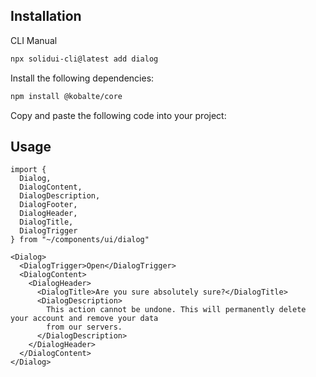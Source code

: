 <MDXHeader
  title="Dialog"
  description="A window overlaid on either the primary window or another dialog window, rendering the content underneath inert."
  docs="https://kobalte.dev/docs/core/components/dialog"
/>

<ComponentPreview name="dialog-demo" />

## Installation

<Tabs defaultValue="cli">

<TabsList>
  <TabsTrigger value="cli">CLI</TabsTrigger>
  <TabsTrigger value="manual">Manual</TabsTrigger>
</TabsList>

<TabsContent value="cli">

```bash
npx solidui-cli@latest add dialog
```

</TabsContent>

<TabsContent value="manual">
<Steps>

<Step>Install the following dependencies: </Step>

```bash
npm install @kobalte/core
```

<Step>Copy and paste the following code into your project: </Step>

<ComponentSource name="dialog" />

</Steps>
</TabsContent>

</Tabs>

## Usage

```tsx
import {
  Dialog,
  DialogContent,
  DialogDescription,
  DialogFooter,
  DialogHeader,
  DialogTitle,
  DialogTrigger
} from "~/components/ui/dialog"
```

```tsx
<Dialog>
  <DialogTrigger>Open</DialogTrigger>
  <DialogContent>
    <DialogHeader>
      <DialogTitle>Are you sure absolutely sure?</DialogTitle>
      <DialogDescription>
        This action cannot be undone. This will permanently delete your account and remove your data
        from our servers.
      </DialogDescription>
    </DialogHeader>
  </DialogContent>
</Dialog>
```
